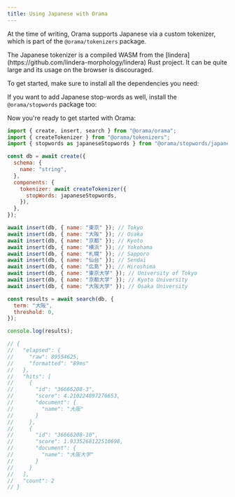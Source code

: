 ```yaml
---
title: Using Japanese with Orama
---
```


At the time of writing, Orama supports Japanese via a custom tokenizer, which is part of the `@orama/tokenizers` package.

<Aside type="caution">
The Japanese tokenizer is a compiled WASM from the [lindera](https://github.com/lindera-morphology/lindera) Rust project.
It can be quite large and its usage on the browser is discouraged.
</Aside>

To get started, make sure to install all the dependencies you need:

<Install pkg="@orama/orama @orama/tokenizers" />

If you want to add Japanese stop-words as well, install the `@orama/stopwords` package too:

<Install pkg="@orama/stopwords" />

Now you're ready to get started with Orama:

```js
import { create, insert, search } from "@orama/orama";
import { createTokenizer } from "@orama/tokenizers";
import { stopwords as japaneseStopwords } from "@orama/stopwords/japanese";

const db = await create({
  schema: {
    name: "string",
  },
  components: {
    tokenizer: await createTokenizer({
      stopWords: japaneseStopwords,
    }),
  },
});

await insert(db, { name: "東京" }); // Tokyo
await insert(db, { name: "大阪" }); // Osaka
await insert(db, { name: "京都" }); // Kyoto
await insert(db, { name: "横浜" }); // Yokohama
await insert(db, { name: "札幌" }); // Sapporo
await insert(db, { name: "仙台" }); // Sendai
await insert(db, { name: "広島" }); // Hiroshima
await insert(db, { name: "東京大学" }); // University of Tokyo
await insert(db, { name: "京都大学" }); // Kyoto University
await insert(db, { name: "大阪大学" }); // Osaka University

const results = await search(db, {
  term: "大阪",
  threshold: 0,
});

console.log(results);

// {
//   "elapsed": {
//     "raw": 89554625,
//     "formatted": "89ms"
//   },
//   "hits": [
//     {
//       "id": "36666208-3",
//       "score": 4.210224897276653,
//       "document": {
//         "name": "大阪"
//       }
//     },
//     {
//       "id": "36666208-10",
//       "score": 1.9335268122510698,
//       "document": {
//         "name": "大阪大学"
//       }
//     }
//   ],
//   "count": 2
// }
```
